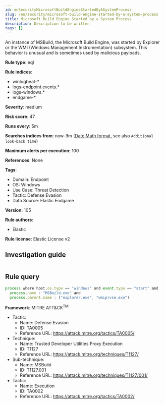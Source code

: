 ```yaml
---
id: enSecurityMicrosoftBuildEngineStartedByASystemProcess
slug: /en/security/microsoft-build-engine-started-by-a-system-process
title: Microsoft Build Engine Started by a System Process
description: Description to be written
tags: []
---
```


<div id="microsoft-build-engine-started-by-a-system-process"></div>

An instance of MSBuild, the Microsoft Build Engine, was started by Explorer or the WMI (Windows Management Instrumentation) subsystem. This behavior is unusual and is sometimes used by malicious payloads.

**Rule type**: eql

**Rule indices**: 

* winlogbeat-*
* logs-endpoint.events.*
* logs-windows.*
* endgame-*

**Severity**: medium

**Risk score**: 47

**Runs every**: 5m

**Searches indices from**: now-9m ([Date Math format](((ref))/common-options.html#date-math), see also <DocLink id="enSecurityRulesUiCreate" section="set-the-rules-schedule">`Additional look-back time`</DocLink>)

**Maximum alerts per execution**: 100

**References**: None

**Tags**: 

* Domain: Endpoint
* OS: Windows
* Use Case: Threat Detection
* Tactic: Defense Evasion
* Data Source: Elastic Endgame

**Version**: 105

**Rule authors**: 

* Elastic

**Rule license**: Elastic License v2

## Investigation guide

```markdown

```

## Rule query

```js
process where host.os.type == "windows" and event.type == "start" and
  process.name : "MSBuild.exe" and
  process.parent.name : ("explorer.exe", "wmiprvse.exe")

```

**Framework**: MITRE ATT&CK<sup>TM</sup>

* Tactic:
    * Name: Defense Evasion
    * ID: TA0005
    * Reference URL: https://attack.mitre.org/tactics/TA0005/
* Technique:
    * Name: Trusted Developer Utilities Proxy Execution
    * ID: T1127
    * Reference URL: https://attack.mitre.org/techniques/T1127/
* Sub-technique:
    * Name: MSBuild
    * ID: T1127.001
    * Reference URL: https://attack.mitre.org/techniques/T1127/001/
* Tactic:
    * Name: Execution
    * ID: TA0002
    * Reference URL: https://attack.mitre.org/tactics/TA0002/

